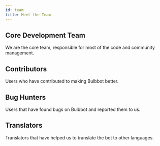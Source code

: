 ```yaml
---
id: team
title: Meet the Team 
---
```



## Core Development Team
We are the core team, responsible for most of the code and community management.
<CoreTeamRow />

## Contributors
Users who have contributed to making Bulbbot better.
<ContributorsRow />

## Bug Hunters
Users that have found bugs on Bulbbot and reported them to us.
<BugHuntersRow />

## Translators
Translators that have helped us to translate the bot to other languages. 
<TranslatorsRow />